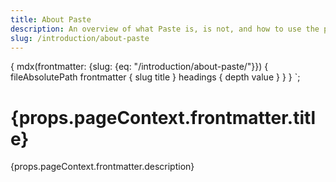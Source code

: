 ```yaml
---
title: About Paste
description: An overview of what Paste is, is not, and how to use the platform.
slug: /introduction/about-paste
---
```



  {
    mdx(frontmatter: {slug: {eq: "/introduction/about-paste/"}}) {
      fileAbsolutePath
      frontmatter {
        slug
        title
      }
      headings {
        depth
        value
      }
    }
  }
`;

<content>

<h1>{props.pageContext.frontmatter.title}</h1>

<Paragraph>{props.pageContext.frontmatter.description}</Paragraph>

</content>
